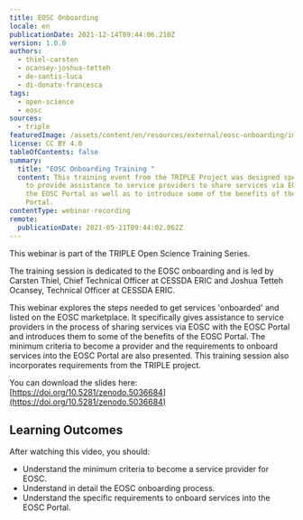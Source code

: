 ```yaml
---
title: EOSC Onboarding
locale: en
publicationDate: 2021-12-14T09:44:06.210Z
version: 1.0.0
authors:
  - thiel-carsten
  - ocansey-joshua-tetteh
  - de-santis-luca
  - di-donato-francesca
tags:
  - open-science
  - eosc
sources:
  - triple
featuredImage: /assets/content/en/resources/external/eosc-onboarding/image.png
license: CC BY 4.0
tableOfContents: false
summary:
  title: "EOSC Onboarding Training "
  content: This training event from the TRIPLE Project was designed specifically
    to provide assistance to service providers to share services via EOSC with
    the EOSC Portal as well as to introduce some of the benefits of the EOSC
    Portal.
contentType: webinar-recording
remote:
  publicationDate: 2021-05-21T09:44:02.062Z
---
```

This webinar is part of the TRIPLE Open Science Training Series.

The training session is dedicated to the EOSC onboarding and is led by Carsten Thiel, Chief Technical Officer at CESSDA ERIC and Joshua Tetteh Ocansey, Technical Officer at CESSDA ERIC.

This webinar explores the steps needed to get services 'onboarded' and listed on the EOSC marketplace. It specifically gives assistance to service providers in the process of sharing services via EOSC with the EOSC Portal and introduces them to some of the benefits of the EOSC Portal. The minimum criteria to become a provider and the requirements to onboard services into the EOSC Portal are also presented. This training session also incorporates requirements from the TRIPLE project.

You can download the slides here: [https://doi.org/10.5281/zenodo.5036684](https://doi.org/10.5281/zenodo.5036684)

## Learning Outcomes

After watching this video, you should:

* Understand the minimum criteria to become a service provider for EOSC.
* Understand in detail the EOSC onboarding process.
* Understand the specific requirements to onboard services into the EOSC Portal.

<VideoCard provider="youtube" id="nMqhLXZXHaw" title="EOSC Onboarding" subtitle="Click here to view" image="images/screencapture.png" />

